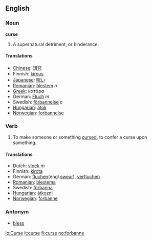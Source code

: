 ==English==
===Noun===
'''curse'''

#A supernatural detriment, or hinderance.

====Translations====
*[[Chinese]]: [[詛咒]]
*Finnish: [[kirous]]
*[[Japanese]]: [[呪い]]
*[[Romanian]]: [[blestem]] ''n''
*[[Greek]]: κατάρα
*German: [[Fluch]] ''m''
*Swedish: [[förbannelse]] ''c''
*[[Hungarian]]: [[átok]]
*[[Norwegian]]: [[forbannelse]]

===Verb===
#To make someone or something [[cursed]], to confer a curse upon something.

====Translations====
*Dutch: [[vloek]] ''m''
*Finnish: [[kirota]]
*German: [[fluchen]](engl.[[swear]]), [[verfluchen]]
*[[Romanian]]: [[blestema]]
*Swedish: [[förbanna]]
*[[Hungarian]]: [[átkozni]]
*[[Norwegian]]: [[forbanne]]

===Antonym===
*[[bless]]

[[io:Curse]]
[[it:curse]]
[[fi:curse]]
[[no:forbanne]]